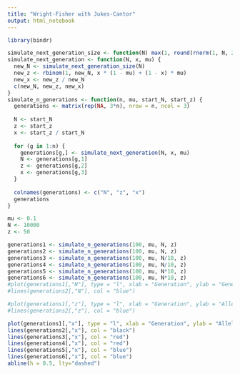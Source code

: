 ```yaml
---
title: "Wright-Fisher with Jukes-Cantor"
output: html_notebook
---
```


```r
library(bindr)
```

```r
simulate_next_generation_size <- function(N) max(1, round(rnorm(1, N, 2)))
simulate_next_generation <- function(N, x, mu) {
  new_N <- simulate_next_generation_size(N)
  new_z <- rbinom(1, new_N, x * (1 - mu) + (1 - x) * mu)
  new_x <- new_z / new_N
  c(new_N, new_z, new_x)
}
simulate_n_generations <- function(n, mu, start_N, start_z) {
  generations <- matrix(rep(NA, 3*n), nrow = n, ncol = 3)
  
  N <- start_N
  z <- start_z
  x <- start_z / start_N
  
  for (g in 1:n) {
    generations[g,] <- simulate_next_generation(N, x, mu)
    N <- generations[g,1]
    z <- generations[g,2]
    x <- generations[g,3]
  }
  
  colnames(generations) <- c("N", "z", "x")
  generations
}
```

```r
mu <- 0.1
N <- 10000
z <- 50

generations1 <- simulate_n_generations(100, mu, N, z)
generations2 <- simulate_n_generations(100, mu, N, z)
generations3 <- simulate_n_generations(100, mu, N/10, z)
generations4 <- simulate_n_generations(100, mu, N/10, z)
generations5 <- simulate_n_generations(100, mu, N*10, z)
generations6 <- simulate_n_generations(100, mu, N*10, z)
#plot(generations1[,"N"], type = "l", xlab = "Generation", ylab = "Generation Size")
#lines(generations2[,"N"], col = "blue")

#plot(generations1[,"z"], type = "l", xlab = "Generation", ylab = "Allele counts")
#lines(generations2[,"z"], col = "blue")

plot(generations1[,"x"], type = "l", xlab = "Generation", ylab = "Allele frequency", ylim = c(0, 1))
lines(generations2[,"x"], col = "black")
lines(generations3[,"x"], col = "red")
lines(generations4[,"x"], col = "red")
lines(generations5[,"x"], col = "blue")
lines(generations6[,"x"], col = "blue")
abline(h = 0.5, lty="dashed")
```
